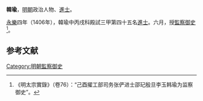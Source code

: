 {{Otheruses|韓瑜|other=同名或類似名的其它條目描述}}
'''韓瑜'''，[[明朝|明朝]]政治人物、[[進士|進士]]。

[[永乐_(明朝)|永樂]]四年（1406年），韓瑜中丙戌科殿試三甲第四十五名[[進士|進士]]。六月，授[[監察御史|監察御史]]<ref>《明太宗實錄》（卷76）：“己酉擢工部司务张俨进士邵玘殷旦李玉韩瑜为监察御史”。</ref>。

==参考文献==
{{Reflist}}

{{明朝人物小作品}}
{{永樂四年丙戌科殿試金榜}}

{{DEFAULTSORT:Han韓}}
[[Category:明朝監察御史|Category:明朝監察御史]]